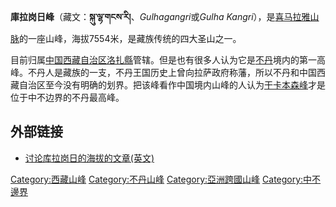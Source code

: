 {{Infobox Mountain
| 名稱 = 库拉岗日峰<br />སྐུ་ལྷ་གངས་རི།
| 照片 = 
| 照片說明 = 
| 海拔 = 7554米
| 位置 = [[中国|中国]][[西藏|西藏]]
| 山脈 = [[喜马拉雅山脉|喜马拉雅山脉]]
| 相對高度 = {{convert|1650|m|ft|0}}
| 座標 = {{coord|28|14|N|90|36|E|type:mountain|display=inline,title}}
| 地形圖 = 
| 類別 = 
| 年齡 = 
| 最近喷发 = 
| 首次登頂 = 1986年
| 攀登路線 =
| pushpin_map = China
| pushpin_map_caption = 庫拉岗日峰的位置
| latd=28 |latm=14 |lats= |latNS=N
| longd=90 |longm=36 |longs= |longEW=E
}}

'''庫拉岗日峰'''（藏文：'''སྐུ་ལྷ་གངས་རི། '''、''Gulhagangri''或''Gulha Kangri''），是[[喜马拉雅山脉|喜马拉雅山脉]]的一座山峰，海拔7554米，是藏族传统的四大圣山之一。

目前归属[[中国|中国]][[西藏自治区|西藏自治区]][[洛扎縣|洛扎縣]]管辖。但是也有很多人认为它是[[不丹|不丹]]境内的第一高峰。不丹人是藏族的一支，不丹王国历史上曾向拉萨政府称藩，所以不丹和中国西藏自治区至今没有明确的划界。把该峰看作中国境内山峰的人认为[[干卡本森峰|干卡本森峰]]才是位于中不边界的不丹最高峰。


== 外部链接 ==
* [https://web.archive.org/web/20070311064618/http://www.sol.co.uk/v/viewfinder/kula.html 讨论库拉岗日的海拔的文章(英文)]

{{DEFAULTSORT:Kula Kangri}}
[[Category:西藏山峰|Category:西藏山峰]]
[[Category:不丹山峰|Category:不丹山峰]]
[[Category:亞洲跨國山峰|Category:亞洲跨國山峰]]
[[Category:中不邊界|Category:中不邊界]]